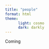 ```yaml
---
title: "people"
format: html
theme:
      light: cosmo
      dark: darkly
---
```


{Coming Soon. . .}
